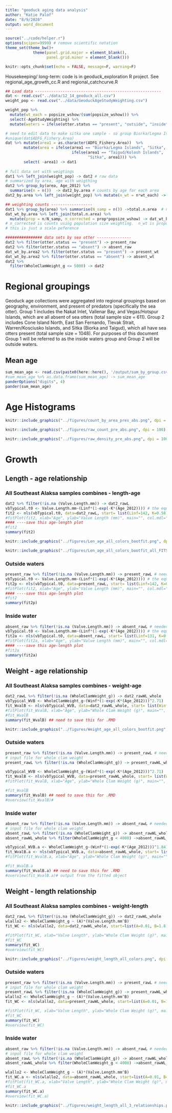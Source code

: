 ```yaml
---
title: "geoduck aging data analysis"
author: "Katie Palof"
date: "8/9/2020"
output: word_document
---
```


```r
source("../code/helper.r")
options(scipen=9999) # remove scientific notation
theme_set(theme_bw()+ 
            theme(panel.grid.major = element_blank(),
                  panel.grid.minor = element_blank()))

knitr::opts_chunk$set(echo = FALSE, message=F, warning=F)
```

Housekeeping/ long-term: code is in geoduck_exploration R project. See regional_age_growth_cc.R and regional_catchcurve.R

```r
## Load data -------------------------------------------------------
dat <- read.csv("../data/12_14_geoduck_all.csv")
weight_pop <- read.csv("../data/GeoduckAgeStudyWeighting.csv")

weight_pop %>% 
  mutate(wt_each = popsize_wshow/(sum(popsize_wshow))) %>% 
  select(-AgeStudyWeighting) %>% 
  mutate(waters = ifelse(otter.status == "present", "outside", "inside")) -> weight_pop

# need to edit data to make sitka one sample - so group Biorka/Legma Islands and Taigud/Kolosh Islands together
#unique(dat$ADFG_Fishery.Area)
dat %>% mutate(area1 = as.character(ADFG_Fishery.Area))  %>% 
        mutate(area = ifelse(area1 == "Biorka/Legma Islands", "Sitka", 
                             ifelse(area1 == "Taigud/Kolosh Islands", 
                                    "Sitka", area1))) %>% 
        select( -area1) -> dat1
  
# full data set with weigtings
dat1 %>% left_join(weight_pop) -> dat2 # raw data
# summarized by area, age with weigthing
dat2 %>% group_by(area, Age_2012) %>% 
  summarise(n = n())  -> dat2_by.area # counts by age for each area 
dat2_by.area %>% left_join(weight_pop) %>% mutate(n_wt = n*wt_each) -> dat_wt_by.area # counts by age/area with weighting

## weighting counts ------------------
dat1 %>% group_by(area) %>% summarise(N_samp = n()) ->total.n.area  # number sampled in each area
dat_wt_by.area %>% left_join(total.n.area) %>% 
  mutate(prop = n/N_samp, n_corrected = prop*popsize_wshow) -> dat_wt_by.area2
# n_corrected is counts using population size weighting.  n_wt is proportion using same weighting
# this is just a scale peference

################ data sets by sea otter ---------------
dat2 %>% filter(otter.status == "present") -> present_raw
dat2 %>% filter(otter.status == "absent") -> absent_raw
dat_wt_by.area2 %>% filter(otter.status == "present") -> present_wt
dat_wt_by.area2 %>% filter(otter.status == "absent") -> absent_wt
dat2 %>% 
  filter(WholeClamWeight_g <= 5000) -> dat2
```


# Regional groupings
Geoduck age collections were aggregated into regional groupings based on geography, environment, and present of predators (specifically the sea otter).  Group 1 includes the Nakat Inlet, Vallenar Bay, and Vegas/Hotspur Islands, which are all absent of sea otters (total sample size = 611).  Group 2 includes Cone Island North, East San Fernando, Tlevak Strait, Warren/Kosciusko Islands, and Sitka (Biorka and Taigud), which all have sea otters present (total sample size = 1048).  For purposes of this document Group 1 will be referred to as the inside waters group and Group 2 will be outside waters.

## Mean age {-}

```r
sum_mean_age <- read.csv(paste0(here::here(), '/output/sum_by_group.csv'))
#sum_mean_age %>% as.data.frame(sum_mean_age) -> sum_mean_age
panderOptions("digits", 4)
pander(sum_mean_age)
```

# Age Histograms {-}

```r
knitr::include_graphics("../figures/count_by_area_pres_abs.png", dpi = 100)
```

```r
knitr::include_graphics("../figures/raw_count_pre_abs.png", dpi = 100)
```

```r
knitr::include_graphics("../figures/raw_density_pre_abs.png", dpi = 100)
```

# Growth {-}

## Length - age relationship {-}

### All Southeast Alaksa samples combines - length-age {-}
```r
dat2 %>% filter(!is.na (Valve.Length.mm)) -> dat2_rawL
vbTypical.t0 <- Valve.Length.mm~(Linf*(1-exp(-K*(Age_2012)))) # the equation to fit
fit2 <- nls(vbTypical.t0, data=dat2_rawL, start= list(Linf=142, K=0.58))
#fitPlot(fit2, xlab="Age", ylab="Valve Length (mm)", main="", col.mdl="red") 
#### ----save this age-length plot 
#fit2
summary(fit2)

```

```r
knitr::include_graphics("../figures/Len_age_all_colors_bootfit.png", dpi = 100)
```

```r
knitr::include_graphics("../figures/Len_age_all_colors_bootfit_all_FITS.png", dpi = 100)
```

### Outside waters {-}

```r
present_raw %>% filter(!is.na (Valve.Length.mm)) -> present_rawL # needed to remove rows without length measurements
vbTypical.t0 <- Valve.Length.mm~(Linf*(1-exp(-K*(Age_2012)))) # the equation to fit
fit2p <- nls(vbTypical.t0, data=present_rawL, start= list(Linf=142, K=0.58))
#fitPlot(fit2, xlab="Age", ylab="Valve Length (mm)", main="", col.mdl="red") 
#### ----save this age-length plot 
#fit2
summary(fit2p)

```

### Inside water {-}

```r
absent_raw %>% filter(!is.na (Valve.Length.mm)) -> absent_rawL # needed to remove rows without length measurements
vbTypical.t0 <- Valve.Length.mm~(Linf*(1-exp(-K*(Age_2012)))) # the equation to fit
fit2a <- nls(vbTypical.t0, data=absent_rawL, start= list(Linf=131, K=0.44))
#fitPlot(fit2a, xlab="Age", ylab="Valve Length (mm)", main="", col.mdl="red") 
#### ----save this age-length plot 
#fit2a
summary(fit2a)

```

## Weight - age relationship {-}

### All Southeast Alaksa samples combines - weight-age {-}
```r
dat2_rawL %>% filter(!is.na (WholeClamWeight_g)) -> dat2_rawWL_whole
vbTypical_WVB <- WholeClamWeight_g~(Winf*(1-exp(-K*(Age_2012)))^2.71)
fit_WvalB <- nls(vbTypical_WVB, data=dat2_rawWL_whole, start= list(Winf=150, K=0.05))
#fitPlot(fit_WvalB, xlab="Age", ylab="Whole Clam Weight (g)", main="", col.mdl="red")
#fit_WvalB
summary(fit_WvalB) ## need to save this for .RMD

```


```r
knitr::include_graphics("../figures/Weight_age_all_colors_bootfit.png", dpi = 100)
```

### Outside waters {-}

```r
present_raw %>% filter(!is.na (Valve.Length.mm)) -> present_rawL # needed to remove rows without length measurements
# input file for whole clam weight 
present_rawL %>% filter(!is.na (WholeClamWeight_g)) -> present_rawWL_whole

vbTypical_WVB <- WholeClamWeight_g~(Winf*(1-exp(-K*(Age_2012)))^2.71)
fit_WvalB <- nls(vbTypical_WVB, data=present_rawWL_whole, start= list(Winf=150, K=0.05))
#fitPlot(fit_WvalB, xlab="Age", ylab="Whole Clam Weight (g)", main="", col.mdl="red")

#fit_WvalB
summary(fit_WvalB) ## need to save this for .RMD
#overview(fit_WvalB)#
```

### Inside water {-}

```r
absent_raw %>% filter(!is.na (Valve.Length.mm)) -> absent_rawL # needed to remove rows without length measurements
# input file for whole clam weight 
absent_rawL %>% filter(!is.na (WholeClamWeight_g)) -> absent_rawWL_whole
absent_rawWL_whole %>% filter(WholeClamWeight_g < 4000) ->absent_rawWL_whole

vbTypical_WVB.a <- WholeClamWeight_g~(Winf*(1-exp(-K*(Age_2012)))^1.84)
fit_WvalB.a <- nls(vbTypical_WVB.a, data=absent_rawWL_whole, start= list(Winf=1500, K=0.05))
#fitPlot(fit_WvalB.a, xlab="Age", ylab="Whole Clam Weight (g)", main="", col.mdl="red")

#fit_WvalB.a
summary(fit_WvalB.a) ## need to save this for .RMD
#overview(fit_WvalB.a)# output from the fitted object
```

## Weight - length relationship {-}

### All Southeast Alaksa samples combines - weight-length {-}
```r
dat2_rawL %>% filter(!is.na (WholeClamWeight_g)) -> dat2_rawWL_whole
wlallo2 <- WholeClamWeight_g ~ (A)*(Valve.Length.mm^B)
fit_WC <- nls(wlallo2, data=dat2_rawWL_whole, start=list(A=0.01, B=1.8))#A=0.01, B=1.8

#fitPlot(fit_WC, xlab="Valve Length", ylab="Whole Clam Weight (g)", main="", col.mdl="red")
#fit_WC
summary(fit_WC)
#overview(fit_WC)
```


```r
knitr::include_graphics("../figures/weight_length_all_colors.png", dpi = 100)
```

### Outside waters {-}

```r
present_raw %>% filter(!is.na (Valve.Length.mm)) -> present_rawL # needed to remove rows without length measurements
# input file for whole clam weight 
present_rawL %>% filter(!is.na (WholeClamWeight_g)) -> present_rawWL_whole
wlallo2 <- WholeClamWeight_g ~ (A)*(Valve.Length.mm^B)
fit_WC <- nls(wlallo2, data=present_rawWL_whole, start=list(A=0.01, B=1.8))#A=0.01, B=1.8

#fitPlot(fit_WC, xlab="Valve Length", ylab="Whole Clam Weight (g)", main="", col.mdl="red")
#fit_WC
summary(fit_WC)
#overview(fit_WC)

```

### Inside water {-}

```r
absent_raw %>% filter(!is.na (Valve.Length.mm)) -> absent_rawL # needed to remove rows without length measurements
# input file for whole clam weight 
absent_rawL %>% filter(!is.na (WholeClamWeight_g)) -> absent_rawWL_whole
absent_rawWL_whole %>% filter(WholeClamWeight_g < 4000) ->absent_rawWL_whole

wlallo2 <- WholeClamWeight_g ~ (A)*(Valve.Length.mm^B)
fit_WC.a <- nls(wlallo2, data=absent_rawWL_whole, start=list(A=0.01, B=1.8))#A=0.01, B=1.8
#fitPlot(fit_WC.a, xlab="Valve Length", ylab="Whole Clam Weight (g)", main="", col.mdl="red")
#fit_WC.a
summary(fit_WC.a)
#overview(fit_WC.a)

```

```r
knitr::include_graphics("../figures/weight_length_all_3_relationships.png", dpi = 100)
```